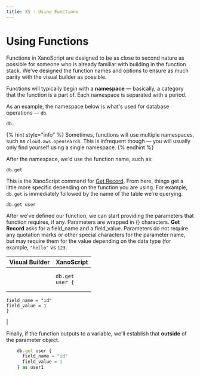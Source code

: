```yaml
---
title: XS - Using Functions
---
```


# Using Functions

Functions in XanoScript are designed to be as close to second nature as possible for someone who is already familiar with building in the function stack. We've designed the function names and options to ensure as much parity with the visual builder as possible.

Functions will typically begin with a **namespace** — basically, a category that the function is a part of. Each namespace is separated with a period.

As an example, the namespace below is what's used for database operations — `db`.

```
db.
```

{% hint style="info" %}
Sometimes, functions will use multiple namespaces, such as `cloud.aws.opensearch`. This is infrequent though — you will usually only find yourself using a single namespace.&#x20;
{% endhint %}

After the namespace, we'd use the function name, such as:

```
db.get
```

This is the XanoScript command for [Get Record](../../the-function-stack/functions/database-requests/get-record.md). From here, things get a little more specific depending on the function you are using. For example, `db.get` is immediately followed by the name of the table we're querying.

```
db.get user
```

After we've defined our function, we can start providing the parameters that function requires, if any. Parameters are wrapped in {} characters. **Get Record** asks for a field\_name and a field\_value. Parameters do not require any quotation marks or other special characters for the parameter name, but may require them for the value depending on the data type (for example, `"hello"` vs `123`.

| Visual Builder                                                                         | XanoScript                                                                                                                                 |
| -------------------------------------------------------------------------------------- | ------------------------------------------------------------------------------------------------------------------------------------------ |
| <img src="../assets/CleanShot 2025-03-10 at 08.02.32.png" alt="" data-size="original" /> | <pre class="language-javascript"><code class="lang-javascript">db.get user {
    field_name = "id"
    field_value = 1
    }
</code></pre> |

Finally, if the function outputs to a variable, we'll establish that **outside** of the parameter object.

```javascript
    db.get user {
      field_name = "id"
      field_value = 1
    } as user1
```
